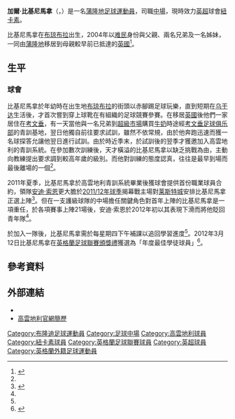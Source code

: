 {{noteTA|G1=足球|G2=FAcup
|T=zh-hans:加尔·比吉里马纳; zh-hk:加爾·比基尼馬拿;
|1=zh-hans:比吉里马纳; zh-hk:比基尼馬拿;
|2=zh-hans:布隆迪; zh-tw:蒲隆地; zh-hk:布隆迪; 
|3=zh-hans:安迪·索恩; zh-hk:安迪·科恩;
}}
{{Infobox football biography
| playername= 加爾·比基尼馬拿<br />''Gael Bigirimana''
| fullname = Gael Bigirimana
| image = 
| dateofbirth = {{birth date and age|df=yes|1993|10|22}}
| cityofbirth = [[布琼布拉|布琼布拉]] 
| countryofbirth = [[蒲隆地|蒲隆地]]
| currentclub = [[紐卡素足球會|紐卡素]]
| clubnumber = 38
| position = [[中場|中場]]
| youthyears1 = 
| youthclubs1 = [[考文垂足球俱乐部|高雲地利]]
| years1 = 2011-2012
| clubs1 = [[考文垂足球俱乐部|高雲地利]]       
| years2 = 2012-     
| clubs2 = [[纽卡斯尔联足球俱乐部|紐卡素]]             
| caps1 = 26
| goals1 = 0
| caps2 = 13
| goals2 = 1
| club-update = 2012年3月14日 (三) 01:20 (UTC)
}}
'''加爾·比基尼馬拿'''（{{lang-en|'''Gael Bigirimana'''}}，{{bd|1993年|10月22日|catIdx=Bigirimana, Gael}}）是一名[[蒲隆地|蒲隆地]][[足球|足球]][[運動員|運動員]]，司職[[中場|中場]]，現時效力[[英超|英超]]球會[[纽卡斯尔联足球俱乐部|紐卡素]]。

比基尼馬拿在[[布琼布拉|布琼布拉]]出生，2004年以[[难民|难民]]身份與父親、兩名兄弟及一名姊妹，一同由[[蒲隆地|蒲隆地]]移居到母親較早前已抵達的[[英國|英國]]<ref name="apprentice">{{cite web |language=en |title=Coventry's boy from Burundi |url=http://www.bbc.co.uk/blogs/paulfletcher/2012/03/coventrys_boy_from_burundi.html#304805 |publisher=''[[BBC_Sport|BBC Sport]]'' |accessdate=13 March 2012 |archive-date=2012-03-14 |archive-url=https://web.archive.org/web/20120314104940/http://www.bbc.co.uk/blogs/paulfletcher/2012/03/coventrys_boy_from_burundi.html#304805 |dead-url=no }}</ref>。

==生平==
===球會===
比基尼馬拿於年幼時在出生地[[布琼布拉|布琼布拉]]的街頭以赤腳踢足球玩樂，直到短期在[[乌干达|乌干达]]生活後，才首次嘗到穿上球靴在有組織的足球競賽參賽。在移居[[英國|英國]]後他們一家居住在[[考文垂|考文垂]]，有一天當他與一名兄弟到[[超級市場|超級市場]]購買[[牛奶|牛奶]]時途經[[考文垂足球俱乐部|考文垂足球俱乐部]]的青訓基地，翌日他獨自前往要求試訓，雖然不依常規，由於他奔跑迅速而獲一名球探答允讓他翌日進行試訓。由於時近季末，於試訓後的翌季才獲邀加入高雲地利的青訓系統。在參加數次訓練後，天才橫溢的比基尼馬拿以缺乏挑戰為由，主動向教練提出要求調到較高年歲的級別。而他對訓練的態度認真，往往是最早到場而最後離場的一個<ref name="apprentice"/>。

2011年夏季，比基尼馬拿於高雲地利青訓系統畢業後獲球會提供首份職業球員合約，領隊[[安迪·索恩|安迪·索恩]]更大膽於[[2011年至2012年英格蘭足球冠軍聯賽|2011/12年球季]]揭幕戰主場對[[莱斯特城足球俱乐部|莱斯特城]]安排比基尼馬拿正選上陣<ref>{{cite news |language=en |url=http://www.bbc.co.uk/sport/0/football/14352025 |title=Coventry 0-1 Leicester |publisher=''[[BBC_Sport|BBC Sport]]'' |date=2012-08-06 |accessdate=2012-03-14 |archive-date=2012-03-15 |archive-url=https://web.archive.org/web/20120315110612/http://www.bbc.co.uk/sport/0/football/14352025 |dead-url=no }}</ref>。但在一支護級球隊的中場擔任關鍵角色對首年上陣的比基尼馬拿是一項重任，於各項賽事上陣21場後，安迪·索恩於2012年初以其表現下滑而將他貶回青年隊<ref name="apprentice"/>。

於加入一隊後，比基尼馬拿需於每星期四下午補課以追回學習進度<ref name="apprentice"/>。2012年3月12日比基尼馬拿在[[英格蘭足球聯賽頒獎禮|英格蘭足球聯賽頒獎禮]]獲選為「年度最佳學徒球員」<ref>{{cite news |language=en |url=http://www.bbc.co.uk/sport/0/football/17341023 |title=Coventry teenager Gael Bigirimana wins Football League award |publisher=''[[BBC_Sport|BBC Sport]]'' |date=2012-03-12 |accessdate=2012-03-14 |archive-date=2012-03-15 |archive-url=https://web.archive.org/web/20120315084731/http://www.bbc.co.uk/sport/0/football/17341023 |dead-url=no }}</ref>。

==參考資料==
{{reflist}}

==外部連結==
*{{soccerbase|id=55831|name=加爾·比基尼馬拿}}
*[https://web.archive.org/web/20111217070609/http://www.ccfc.co.uk/page/ProfilesDetail/0,,10269~52504,00.html 高雲地利官網簡歷]

{{DEFAULTSORT:Bigirimana, Gael}}
[[Category:布隆迪足球運動員|Category:布隆迪足球運動員]]
[[Category:足球中場|Category:足球中場]]
[[Category:高雲地利球員|Category:高雲地利球員]]
[[Category:紐卡素球員|Category:紐卡素球員]]
[[Category:英格蘭足球聯賽球員|Category:英格蘭足球聯賽球員]]
[[Category:英超球員|Category:英超球員]]
[[Category:英格蘭外籍足球運動員|Category:英格蘭外籍足球運動員]]